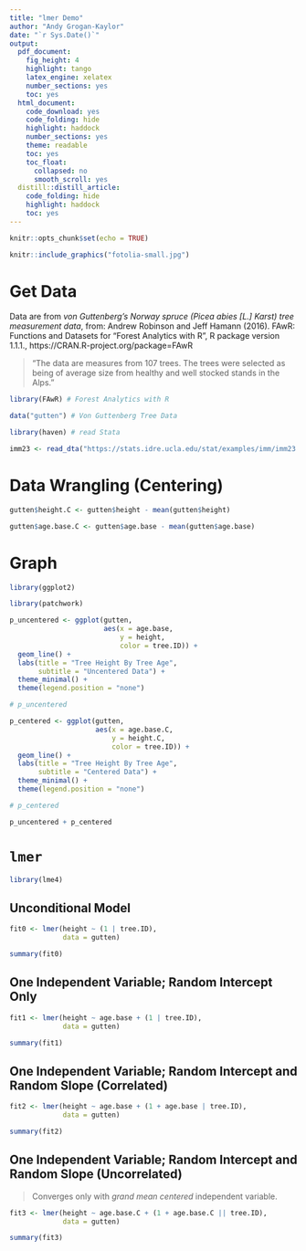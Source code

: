 ```yaml
---
title: "lmer Demo"
author: "Andy Grogan-Kaylor"
date: "`r Sys.Date()`"
output:
  pdf_document: 
    fig_height: 4
    highlight: tango
    latex_engine: xelatex
    number_sections: yes
    toc: yes
  html_document: 
    code_download: yes
    code_folding: hide
    highlight: haddock
    number_sections: yes
    theme: readable
    toc: yes
    toc_float:
      collapsed: no
      smooth_scroll: yes
  distill::distill_article:
    code_folding: hide
    highlight: haddock
    toc: yes
---
```


```r

knitr::opts_chunk$set(echo = TRUE)

```

```r

knitr::include_graphics("fotolia-small.jpg")

```

# Get Data

Data are from *von Guttenberg's Norway spruce (Picea abies [L.] Karst) tree measurement data*, from: Andrew Robinson and Jeff Hamann (2016). FAwR: Functions and Datasets for "Forest Analytics with R", R package version 1.1.1., https://CRAN.R-project.org/package=FAwR

> "The data are measures from 107 trees. The trees were selected as being of average size from healthy and well stocked stands in the Alps."


```r

library(FAwR) # Forest Analytics with R

data("gutten") # Von Guttenberg Tree Data

```

```r

library(haven) # read Stata

imm23 <- read_dta("https://stats.idre.ucla.edu/stat/examples/imm/imm23.dta")

```

# Data Wrangling (Centering)

```r

gutten$height.C <- gutten$height - mean(gutten$height)

gutten$age.base.C <- gutten$age.base - mean(gutten$age.base) 

```

# Graph

```r

library(ggplot2)

library(patchwork)

p_uncentered <- ggplot(gutten,
                       aes(x = age.base,
                           y = height,
                           color = tree.ID)) +
  geom_line() +
  labs(title = "Tree Height By Tree Age",
       subtitle = "Uncentered Data") +
  theme_minimal() +
  theme(legend.position = "none")

# p_uncentered

p_centered <- ggplot(gutten,
                     aes(x = age.base.C,
                         y = height.C,
                         color = tree.ID)) +
  geom_line() +
  labs(title = "Tree Height By Tree Age",
       subtitle = "Centered Data") +
  theme_minimal() +
  theme(legend.position = "none")

# p_centered

p_uncentered + p_centered 

```

# `lmer`

```r

library(lme4)

```

## Unconditional Model

```r

fit0 <- lmer(height ~ (1 | tree.ID), 
             data = gutten)

summary(fit0)

```

## One Independent Variable; Random Intercept Only

```r

fit1 <- lmer(height ~ age.base + (1 | tree.ID), 
             data = gutten)

summary(fit1)

```

## One Independent Variable; Random Intercept and Random Slope (Correlated)

```r

fit2 <- lmer(height ~ age.base + (1 + age.base | tree.ID), 
             data = gutten)

summary(fit2)

```

## One Independent Variable; Random Intercept and Random Slope (Uncorrelated)

> Converges only with *grand mean centered* independent variable.

```r

fit3 <- lmer(height ~ age.base.C + (1 + age.base.C || tree.ID), 
             data = gutten)

summary(fit3)

```
